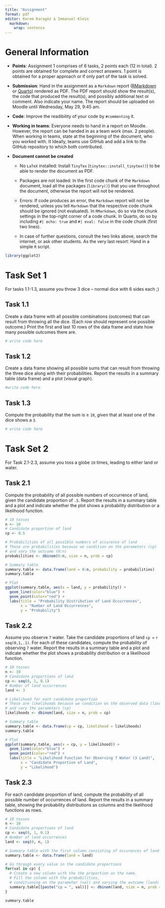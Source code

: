 ```yaml
---
title: "Assignment"
format: pdf
editor: Kerem Karagöz & Immanuel Klein
  markdown: 
    wrap: sentence
---
```


# General Information

-   **Points**: Assignment 1 comprises of 6 tasks, 2 points each (12 in total). 2 points are obtained for complete and correct answers. 1 point is obtained for a proper approach or if only part of the task is solved.

-   **Submission**: Hand in the assignment as a `Markdown` report ([RMarkdown](https://rmarkdown.rstudio.com/lesson-15.html) or [Quarto](https://rstudio.github.io/cheatsheets/html/quarto.html)) rendered as PDF. The PDF report should show the result(s), the code that produced the result(s), and possibly additional text or comment. Also indicate your name. The report should be uploaded on Moodle until Wednesday, May 29, 9:45 am.

-   **Code**: Improve the readibility of your code by `#commenting` it.

-   **Working in teams**: Everyone needs to hand in a report on Moodle. However, the report can be handed in as a team work (max. 2 people). When working in teams, state at the beginning of the document, who you worked with. It Ideally, teams use GitHub and add a link to the GitHub repository to which both contributed.

-   **Document cannot be created**

    -   No `LaTeX` installed: Install `TinyTex` (`tinytex::install_tinytex()`) to be able to render the document as PDF.

    -   Packages are not loaded: In the first code chunk of the `Markdown` document, load all the packages (`library()`) that you use throughout the document, otherwise the report will not be rendered.

    -   Errors: If code produces an error, the `Markdown` report will not be rendered, unless you tell `Markdown` that the respective code chunk should be ignored (not evaluated). In `RMarkdown`, do so via the chunk settings in the top-right corner of a code chunk. In Quarto, do so by including `#| echo: true` and `#| eval: false` in the code chunk (first two lines).

    -   In case of further questions, consult the two links above, search the internet, or ask other students. As the very last resort: Hand in a simple `R` script.

\newpage

```r
library(ggplot2)
```

# Task Set 1

For tasks 1.1-1.3, assume you throw 3 dice -- normal dice with 6 sides each ;)

## Task 1.1

Create a data frame with all possible combinations (outcomes) that can result from throwing all the dice. (Each row should represent one possible outcome.) Print the first and last 10 rows of the data frame and state how many possible outcomes there are.

```r
# write code here
```

## Task 1.2

Create a data frame showing all possible sums that can result from throwing the three dice along with their probabilities. Report the results in a summary table (data frame) and a plot (visual graph).

```r
#write code here
```

## Task 1.3

Compute the probability that the sum is $\geq$ `10`, *given* that at least one of the dice shows a `3`.

```r
# write code here
```

\newpage

# Task Set 2

For Task 2.1-2.3, assume you toss a globe `10` times, leading to either land or water.

## Task 2.1

Compute the probability of all possible numbers of occurrence of land, given the candidate proportion of `.5`. Report the results in a summary table and a plot and indicate whether the plot shows a probability distribution or a likelihood function.

```r
# 10 tosses
n <- 10
# Candidate proportion of land
cp <- 0.5

# Probabilities of all possible numbers of occurence of land
# These are probabilities because we condition on the parameters (cp) 
# and vary the outcome (0:n)
probabilities <- dbinom(0:n, size = n, prob = cp)

# Summary table
summary.table <- data.frame(land = 0:n, probability = probabilities)
summary.table

# Plot
ggplot(summary.table, aes(x = land, y = probability)) +
  geom_line(color="blue") +
  geom_point(color="red") +
  labs(title = "Probability Distribution of Land Occurrences",
       x = "Number of Land Occurrences",
       y = "Probability")
```

## Task 2.2

Assume you observe `7` water. Take the candidate proportions of land `cp =` `r seq(0,1,.1)`. For each of these candidates, compute the probability of observing `7` water. Report the results in a summary table and a plot and indicate whether the plot shows a probability distribution or a likelihood function.

```r
# 10 tosses
n <- 10
# Candidate proportions of land
cp <- seq(0, 1, 0.1)
# Number of land occurrences
land <- 3

# Likelihood for each candidate proportion
# These are likelihoods because we condition on the observed data (land) 
# and vary the parameters (cp)
likelihoods <- dbinom(land, size = n, prob = cp)

# Summary table
summary.table <- data.frame(cp = cp, likelihood = likelihoods)
summary.table

# Plot
ggplot(summary.table, aes(x = cp, y = likelihood)) +
  geom_line(color="blue") +
  geom_point(color="red") +
  labs(title = "Likelihood Function for Observing 7 Water (3 Land)",
       x = "Candidate Proportion of Land",
       y = "Likelihood")
```

## Task 2.3

For each candidate proportion of land, compute the probability of all possible number of occurrences of land. Report the results in a summary table, showing the probability distributions as columns and the likelihood functions as rows.

```r
# 10 tosses
n <- 10
# Candidate proportions of land
cp <- seq(0, 1, 0.1)
# Number of land occurrences
land <- seq(0, n, 1)

# Summary table with the first column consisting of occurences of land
summary.table <- data.frame(land = land)

# Go through every value in the candidate proportions
for(val in cp) {
  # Create a new column with the the proportion as the name.
  # Fill the column with the probabilities,
  # conditioning on the parameter (val) and varying the outcome (land).
  summary.table[[paste("cp = ", val)]] <- dbinom(land, size = n, prob = val)
}

summary.table
```
